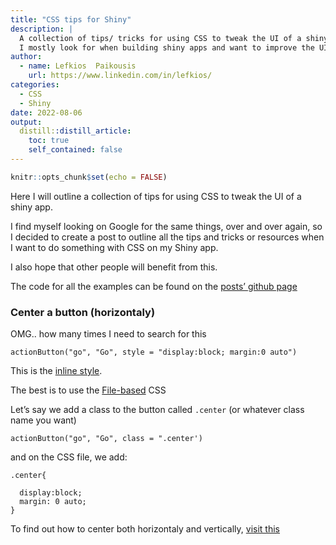 ```yaml
---
title: "CSS tips for Shiny"
description: |
  A collection of tips/ tricks for using CSS to tweak the UI of a shiny app. These are solutions
  I mostly look for when building shiny apps and want to improve the UI
author:
  - name: Lefkios  Paikousis
    url: https://www.linkedin.com/in/lefkios/
categories: 
  - CSS
  - Shiny
date: 2022-08-06
output:
  distill::distill_article:
    toc: true
    self_contained: false
---
```


```r
knitr::opts_chunk$set(echo = FALSE)
```

Here I will outline a collection of tips for using CSS to tweak the UI of a shiny app.

I find myself looking on Google for the same things, over and over again, so I decided to create a post to outline all the tips and tricks or resources when I want to do something with CSS on my Shiny app.

I also hope that other people will benefit from this.

The code for all the examples can be found on the [posts' github page](https://github.com/lefkiospaikousis/distill_webpage/tree/master/_posts/2022-08-06-css-tips-for-shiny)

### Center a button (horizontaly)

OMG.. how many times I need to search for this

`actionButton("go", "Go", style = "display:block; margin:0 auto")`

This is the [inline style](https://shiny.rstudio.com/articles/css.html#:~:text=pros%20and%20cons.-,Inline%20CSS,-The%20quickest%20and).

The best is to use the [File-based](https://shiny.rstudio.com/articles/css.html#:~:text=file%2Dbased%20workflow) CSS

Let's say we add a class to the button called `.center` (or whatever class name you want)

    actionButton("go", "Go", class = ".center')

and on the CSS file, we add:

    .center{
      
      display:block; 
      margin: 0 auto;
    }

To find out how to center both horizontaly and vertically, [visit this](https://sebhastian.com/css-center-button/)

### 
